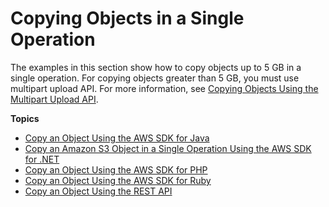 # Copying Objects in a Single Operation<a name="CopyingObjectsUsingAPIs"></a>

The examples in this section show how to copy objects up to 5 GB in a single operation\. For copying objects greater than 5 GB, you must use multipart upload API\. For more information, see [Copying Objects Using the Multipart Upload API](CopyingObjctsMPUapi.mdx)\.

**Topics**
+ [Copy an Object Using the AWS SDK for Java](CopyingObjectUsingJava.mdx)
+ [Copy an Amazon S3 Object in a Single Operation Using the AWS SDK for \.NET](CopyingObjectUsingNetSDK.mdx)
+ [Copy an Object Using the AWS SDK for PHP](CopyingObjectUsingPHP.mdx)
+ [Copy an Object Using the AWS SDK for Ruby](CopyingObjectUsingRuby.mdx)
+ [Copy an Object Using the REST API](CopyingObjectUsingREST.mdx)
